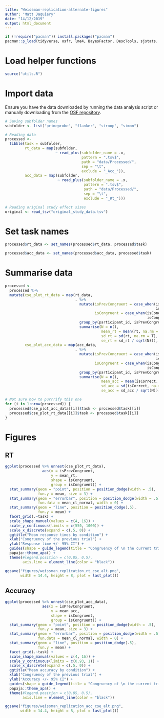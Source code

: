 ```yaml
---
title: "Weissman-replication-alternate-figures"
author: "Matt Jaquiery"
date: "14/12/2019"
output: html_document
---
```


```r
if (!require("pacman")) install.packages("pacman")
pacman::p_load(tidyverse, osfr, lme4, BayesFactor, DescTools, sjstats, car, broom, papaja, cowplot)
```

# Load helper functions

```r
source("utils.R")
```

# Import data

Ensure you have the data downloaded by running the data analysis script or manually downloading from the [OSF repository](https://osf.io/9knds/).

```r
# Saving subfolder names
subfolder <- list("primeprobe", "flanker", "stroop", "simon")

# Reading data
processed <-
  tibble(task = subfolder,
         rt_data = map(subfolder,
                       ~ read_plus(subfolder_name = .x,
                                   pattern = ".tsv$",
                                   path = "data/Processed/",
                                   sep = "\t",
                                   exclude = "_Acc_")),
         acc_data = map(subfolder,
                        ~ read_plus(subfolder_name = .x,
                                    pattern = ".tsv$",
                                    path = "data/Processed/",
                                    sep = "\t",
                                    exclude = "_Rt_")))

# Reading original study effect sizes
original <- read_tsv("original_study_data.tsv")
```

# Set task names

```r
processed$rt_data <- set_names(processed$rt_data, processed$task)

processed$acc_data <- set_names(processed$acc_data, processed$task)
```

# Summarise data

```r
processed <-
  processed %>% 
  mutate(cse_plot_rt_data = map(rt_data,
                                . %>% 
                                  mutate(isPrevCongruent = case_when(isPrevCongruent ==  0L ~ "Incongruent",
                                                                     isPrevCongruent ==  1L ~ "Congruent"),
                                         isCongruent = case_when(isCongruent ==  0L ~ "Incongruent",
                                                                 isCongruent ==  1L ~ "Congruent")) %>%
                                  group_by(participant_id, isPrevCongruent, isCongruent) %>% 
                                  summarise(N = n(),
                                            mean_rt = mean(rt, na.rm = T),
                                            sd_rt = sd(rt, na.rm = T),
                                            se_rt = sd_rt / sqrt(N))),
         cse_plot_acc_data = map(acc_data,
                                . %>% 
                                  mutate(isPrevCongruent = case_when(isPrevCongruent ==  0L ~ "Incongruent",
                                                                     isPrevCongruent ==  1L ~ "Congruent"),
                                         isCongruent = case_when(isCongruent ==  0L ~ "Incongruent",
                                                                 isCongruent ==  1L ~ "Congruent")) %>%
                                  group_by(participant_id, isPrevCongruent, isCongruent) %>% 
                                  summarise(N = n(),
                                            mean_acc = mean(isCorrect, na.rm = T),
                                            sd_acc = sd(isCorrect, na.rm = T),
                                            se_acc = sd_acc / sqrt(N))))

# Not sure how to purrrify this one
for (i in 1:nrow(processed)) {
  processed$cse_plot_acc_data[[i]]$task <- processed$task[[i]]
  processed$cse_plot_rt_data[[i]]$task <- processed$task[[i]]
}

```

# Figures

## RT

```r
ggplot(processed %>% unnest(cse_plot_rt_data), 
                 aes(x = isPrevCongruent, 
                     y = mean_rt, 
                     shape = isCongruent, 
                     group = isCongruent)) +
  stat_summary(geom = "point", position = position_dodge(width = .5),
               fun.y = mean, size = 3) + 
  stat_summary(geom = "errorbar", position = position_dodge(width = .5),
               fun.data = mean_cl_normal, width = 0) +
  stat_summary(geom = "line", position = position_dodge(.5),
               fun.y = mean) + 
  facet_grid(.~task) + 
  scale_shape_manual(values = c(4, 16)) +
  scale_y_continuous(limits = c(550, 1000)) +
  scale_x_discrete(expand = c(.5, 0)) +
  ggtitle("Mean response times by condition") +
  xlab("Congruency of the previous trial") +
  ylab("Response time +/- 95% CI") +
  guides(shape = guide_legend(title = "Congruency of \n the current trial")) +
  papaja::theme_apa() +
  theme(#legend.position = c(0.85, 0.5),
        axis.line = element_line(color = "black"))

ggsave("figures/weissman_replication_rt_cse_alt.png", 
       width = 14.4, height = 8, plot = last_plot())
```

## Accuracy

```r
ggplot(processed %>% unnest(cse_plot_acc_data), 
                 aes(x = isPrevCongruent, 
                     y = mean_acc, 
                     shape = isCongruent, 
                     group = isCongruent)) +
  stat_summary(geom = "point", position = position_dodge(width = .5),
               fun.y = mean, size = 3) + 
  stat_summary(geom = "errorbar", position = position_dodge(width = .5),
               fun.data = mean_cl_normal, width = 0) +
  stat_summary(geom = "line", position = position_dodge(.5),
               fun.y = mean) + 
  facet_grid(.~task) + 
  scale_shape_manual(values = c(4, 16)) +
  scale_y_continuous(limits = c(0.93, 1)) +
  scale_x_discrete(expand = c(.5, 0)) +
  ggtitle("Mean accuracy by condition") +
  xlab("Congruency of the previous trial") +
  ylab("Accuracy +/- 95% CI") +
  guides(shape = guide_legend(title = "Congruency of \n the current trial")) +
  papaja::theme_apa() +
  theme(#legend.position = c(0.85, 0.5),
        axis.line = element_line(color = "black"))

ggsave("figures/weissman_replication_acc_cse_alt.png", 
       width = 14.4, height = 8, plot = last_plot())
```